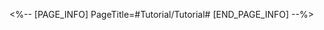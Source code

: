 <%-- [PAGE_INFO]
PageTitle=#Tutorial/Tutorial#
[END_PAGE_INFO] --%>
{{Tutorial
|sort      = 980401
|title     = Tutorial
|subtitle  = 
|type      = 
|about     = 
|image1    = Tutorial Tutorial 1.png{{subst:void|<!--$UPLOAD:<<SpriteOutput/TutorialPic/TutorialPage_980401.png>-<Tutorial Tutorial 1.png>>}}
|text1     = Some trashcans will {{Color|h|nobold=1|ride starskiffs}} and some will {{Color|h|nobold=1|fall from the sky}}.
}}
